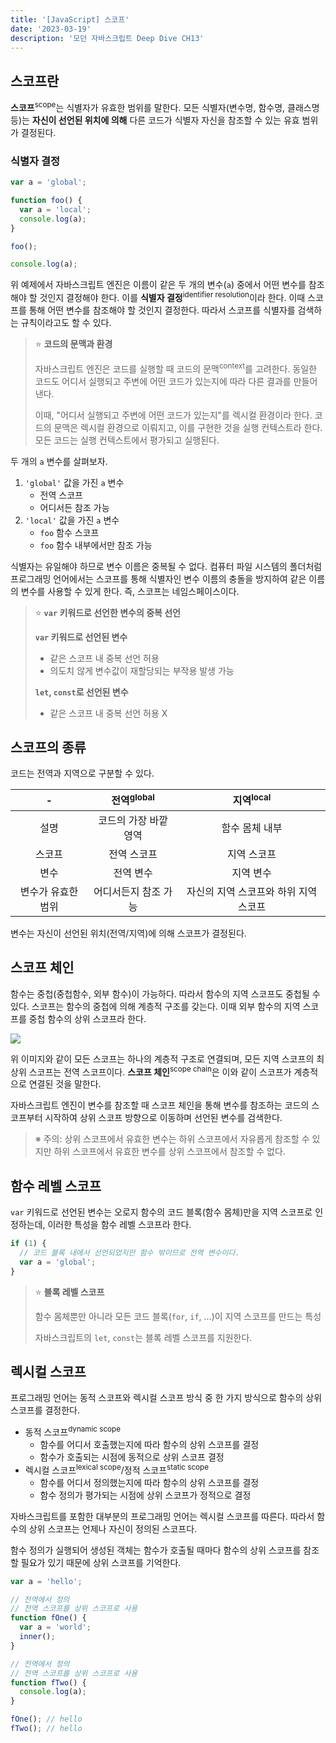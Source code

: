 ```yaml
---
title: '[JavaScript] 스코프'
date: '2023-03-19'
description: '모던 자바스크립트 Deep Dive CH13'
---
```


## 스코프란

**스코프**<sup>scope</sup>는 식별자가 유효한 범위를 말한다. 모든 식별자(변수명, 함수명, 클래스명 등)는 **자신이 선언된 위치에 의해** 다른 코드가 식별자 자신을 참조할 수 있는 유효 범위가 결정된다.

### 식별자 결정

```js
var a = 'global';

function foo() {
  var a = 'local';
  console.log(a);
}

foo();

console.log(a);
```

위 예제에서 자바스크립트 엔진은 이름이 같은 두 개의 변수(`a`) 중에서 어떤 변수를 참조해야 할 것인지 결정해야 한다. 이를 **식별자 결정**<sup>identifier resolution</sup>이라 한다. 이때 스코프를 통해 어떤 변수를 참조해야 할 것인지 결정한다. 따라서 스코프를 식별자를 검색하는 규칙이라고도 할 수 있다.

> ⭐ **코드의 문맥과 환경**
>
> 자바스크립트 엔진은 코드를 실행할 때 코드의 문맥<sup>context</sup>를 고려한다. 동일한 코드도 어디서 실행되고 주변에 어떤 코드가 있는지에 따라 다른 결과를 만들어 낸다.
>
> 이때, "어디서 실행되고 주변에 어떤 코드가 있는지"를 렉시컬 환경이라 한다. 코드의 문맥은 렉시컬 환경으로 이뤄지고, 이를 구현한 것을 실행 컨텍스트라 한다. 모든 코드는 실행 컨텍스트에서 평가되고 실행된다.

두 개의 `a` 변수를 살펴보자.

1. `'global'` 값을 가진 `a` 변수
   - 전역 스코프
   - 어디서든 참조 가능
2. `'local'` 값을 가진 `a` 변수
   - `foo` 함수 스코프
   - `foo` 함수 내부에서만 참조 가능

식별자는 유일해야 하므로 변수 이름은 중복될 수 없다. 컴퓨터 파일 시스템의 폴더처럼 프로그래밍 언어에서는 스코프를 통해 식별자인 변수 이름의 충돌을 방지하여 같은 이름의 변수를 사용할 수 있게 한다. 즉, 스코프는 네임스페이스이다.

> ⭐ **`var` 키워드로 선언한 변수의 중복 선언**
>
> **`var` 키워드로 선언된 변수**
>   - 같은 스코프 내 중복 선언 허용
>   - 의도치 않게 변수값이 재할당되는 부작용 발생 가능
> 
> **`let`, `const`로 선언된 변수**
>   - 같은 스코프 내 중복 선언 허용 X

## 스코프의 종류

코드는 전역과 지역으로 구분할 수 있다.

|         -          | 전역<sup>global</sup> |         지역<sup>local</sup>          |
| :----------------: | :-------------------: | :-----------------------------------: |
|        설명        | 코드의 가장 바깥 영역 |            함수 몸체 내부             |
|       스코프       |      전역 스코프      |              지역 스코프              |
|        변수        |       전역 변수       |               지역 변수               |
| 변수가 유효한 범위 | 어디서든지 참조 가능  | 자신의 지역 스코프와 하위 지역 스코프 |

변수는 자신이 선언된 위치(전역/지역)에 의해 스코프가 결정된다.

## 스코프 체인

함수는 중첩(중첩함수, 외부 함수)이 가능하다. 따라서 함수의 지역 스코프도 중첩될 수 있다. 스코프는 함수의 중첩에 의해 계층적 구조를 갖는다. 이때 외부 함수의 지역 스코프를 중첩 함수의 상위 스코프라 한다.

![](/posts/web-programming/javascript/ch13-01.png)

위 이미지와 같이 모든 스코프는 하나의 계층적 구조로 연결되며, 모든 지역 스코프의 최상위 스코프는 전역 스코프이다. **스코프 체인**<sup>scope chain</sup>은 이와 같이 스코프가 계층적으로 연결된 것을 말한다. 

자바스크립트 엔진이 변수를 참조할 때 스코프 체인을 통해 변수를 참조하는 코드의 스코프부터 시작하여 상위 스코프 방향으로 이동하며 선언된 변수를 검색한다.

> ※ 주의: 상위 스코프에서 유효한 변수는 하위 스코프에서 자유롭게 참조할 수 있지만 하위 스코프에서 유효한 변수를 상위 스코프에서 참조할 수 없다.

## 함수 레벨 스코프

`var` 키워드로 선언된 변수는 오로지 함수의 코드 블록(함수 몸체)만을 지역 스코프로 인정하는데, 이러한 특성을 함수 레벨 스코프라 한다. 

```js
if (1) {
  // 코드 블록 내에서 선언되었지만 함수 밖이므로 전역 변수이다.
  var a = 'global';
}
```

> ⭐ **블록 레벨 스코프**
>
> 함수 몸체뿐만 아니라 모든 코드 블록(`for`, `if`, ...)이 지역 스코프를 만드는 특성
>
> 자바스크립트의 `let`, `const`는 블록 레벨 스코프를 지원한다.

## 렉시컬 스코프

프로그래밍 언어는 동적 스코프와 렉시컬 스코프 방식 중 한 가지 방식으로 함수의 상위 스코프를 결정한다.

* 동적 스코프<sup>dynamic scope</sup>
  - 함수를 어디서 호출했는지에 따라 함수의 상위 스코프를 결정
  - 함수가 호출되는 시점에 동적으로 상위 스코프 결정
* 렉시컬 스코프<sup>lexical scope</sup>/정적 스코프<sup>static scope</sup>
  - 함수를 어디서 정의했는지에 따라 함수의 상위 스코프를 결정
  - 함수 정의가 평가되는 시점에 상위 스코프가 정적으로 결정

자바스크립트를 포함한 대부분의 프로그래밍 언어는 렉시컬 스코프를 따른다. 따라서 함수의 상위 스코프는 언제나 자신이 정의된 스코프다.

함수 정의가 실행되어 생성된 객체는 함수가 호출될 때마다 함수의 상위 스코프를 참조할 필요가 있기 때문에 상위 스코프를 기억한다.

```js
var a = 'hello';

// 전역에서 정의
// 전역 스코프를 상위 스코프로 사용
function fOne() {
  var a = 'world';
  inner();
}

// 전역에서 정의
// 전역 스코프를 상위 스코프로 사용
function fTwo() {
  console.log(a);
}

fOne(); // hello
fTwo(); // hello
```
